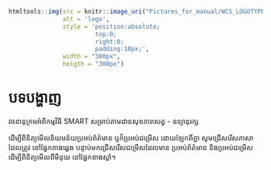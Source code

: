 ```r
htmltools::img(src = knitr::image_uri("Pictures_for_manual/WCS_LOGOTYPE.png"), 
               alt = 'logo', 
               style = 'position:absolute; 
                        top:0; 
                        right:0; 
                        padding:10px;',
               width = "300px", 
               heigth = "300px")
```

# បទបង្ហាញ {.unnumbered}
 
វចនានុក្រមអំពីកម្មវិធី SMART សម្រាប់តាមដានសុខភាពសត្វ - ឧទ្យានុរក្ស

ដើម្បីពិនិត្យមើលនិយមន័យប្រអប់ព័ត៌មាន ឬក៏ប្រអប់ជម្រើស ដោយឡែកពីគ្នា សូមជ្រើសរើសភាសាដែលត្រូវ នៅផ្នែកខាងឆ្វេង បន្ទាប់មកជ្រើសរើសជម្រើសដែលមាន ប្រអប់ព័ត៌មាន និងប្រអប់ជម្រើស ដើម្បីពិនិត្យមើលពីមីនុយ នៅផ្នែកខាងស្តាំ។